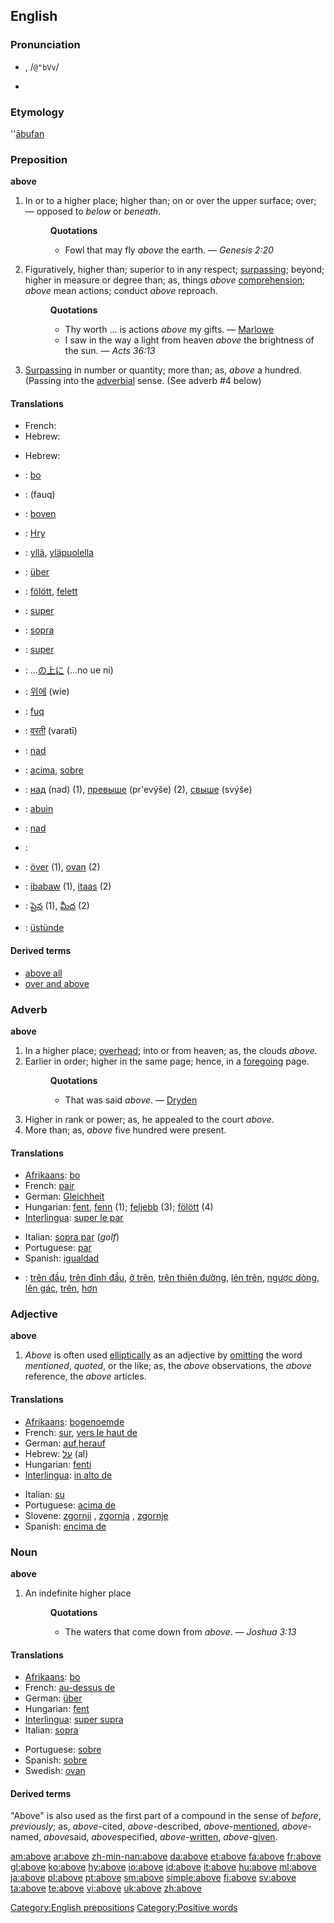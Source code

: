 {{wikipedia}}
{{rfc|translations sections are in a mess, occasionally even under the wrong POS!}}
==English==

{{rank|year|dear|high|297|above|received|read|together}}

===Pronunciation===
* {{IPAchar|ə-bŭv', /əˈbʌv/}}, /<tt>@"bVv</tt>/
*: {{IPAchar|[[Rhymes:English:-ʌv|Rhymes: -ʌv]]}}
* {{audio|en-us-above.ogg|Audio (US)}}

===Etymology===
{{OE.}} ''[[ābufan]]

===Preposition===
'''above'''

# In or to a higher place; higher than; on or over the upper surface; over; — opposed to ''below'' or ''beneath''.
#: '''Quotations'''
#:* Fowl that may fly ''above'' the earth. — ''Genesis 2:20''
# Figuratively, higher than; superior to in any respect; [[surpassing]]; beyond; higher in measure or degree than; as, things ''above'' [[comprehension]]; ''above'' mean actions; conduct ''above'' reproach.
#: '''Quotations'''
#:* Thy worth ... is actions ''above'' my gifts. — [[Marlowe]]
#:* I saw in the way a light from heaven ''above'' the brightness of the sun. — ''Acts 36:13''
# [[surpassing|Surpassing]] in number or quantity; more than; as, ''above'' a hundred. (Passing into the [[adverbial]] sense. (See adverb #4 below)

====Translations====
{{trans-top|In or to a higher place}}
* French: {{t|fr|au-dessus de}}
* Hebrew: {{t|he|מעל|tr=me`&aacute;l|sc=Hebr}}
{{trans-mid}}
{{trans-bottom}}

{{trans-top|Superior to, surpassing}}
{{trans-mid}}
{{trans-bottom}}

{{trans-top|More}}
* Hebrew: {{t|he|מעל|tr=me`&aacute;l|sc=Hebr}}
{{trans-mid}}
{{trans-bottom}}

{{checktrans-top}}
* {{ttbc|Afrikaans}}: [[bo]]
* {{ttbc|Arabic}}: {{ARchar|[[فوق]]}} (fauq)
* {{ttbc|Dutch}}: [[boven]]
* {{ttbc|Egyptian}}: [[Hry]]
* {{ttbc|Finnish}}: [[yllä]], [[yläpuolella]]
* {{ttbc|German}}: [[über]]
* {{ttbc|Hungarian}}: [[fölött]], [[felett]]
* {{ttbc|Interlingua}}: [[super]]
* {{ttbc|Italian}}: [[sopra]]
* {{ttbc|Latin}}: [[super]]
{{trans-mid}}
* {{ttbc|Japanese}}: ...[[の]][[上に]] (...no ue ni)
* {{ttbc|Korean}}: [[위에]] (wie)
* {{ttbc|Maltese}}: [[fuq]]
* {{ttbc|Marathi}}: [[वरती]] (varatī)
* {{ttbc|Polish}}: [[nad]]
* {{ttbc|Portuguese}}: [[acima]], [[sobre#Portuguese|sobre]]
* {{ttbc|Russian}}: [[над]] (nad) (1), [[превыше]] (pr'evýše) (2), [[свыше]] (svýše)
* {{ttbc|Scots}}: [[abuin]]
* {{ttbc|Slovene}}: [[nad]]
* {{ttbc|Spanish}}: {{t|es|sobre}}
* {{ttbc|Swedish}}: [[över]] (1), [[ovan]] (2)
* {{ttbc|Tagalog}}: [[ibabaw]] (1), [[itaas]] (2)
* {{ttbc|Telugu}}: [[పైన]] (1), [[మీద]] (2)
* {{ttbc|Turkish}}: [[üstünde]]
{{trans-bottom}}

====Derived terms====
* [[above all]]
* [[over and above]]

===Adverb===
'''above'''

# In a higher place; [[overhead]]; into or from heaven; as, the clouds ''above''.
# Earlier in order; higher in the same page; hence, in a [[foregoing]] page.
#: '''Quotations'''
#:* That was said ''above''. — [[Dryden]]
# Higher in rank or power; as, he appealed to the court ''above''.
# More than; as, ''above'' five hundred were present.

====Translations====
{{trans-top|fixme=Translation table header lacks gloss}}
* [[Afrikaans]]: [[bo]]
* French: [[pair]]
* German: [[Gleichheit]] {{f}}
* Hungarian: [[fent]], [[fenn]] (1); [[feljebb]] (3); [[fölött]] (4)
* [[Interlingua]]: [[super le par]]
{{trans-mid}}
* Italian: [[sopra par]] (''golf'')
* Portuguese: [[par]]
* Spanish: [[igualdad]]
{{trans-bottom}}

{{checktrans-top}}
* {{ttbc|Vietnamese}}: [[trên đầu]], [[trên đỉnh đầu]], [[ở trên]], [[trên thiên đường]], [[lên trên]], [[ngược dòng]], [[lên gác]], [[trên]], [[hơn]]
{{trans-bottom}}

===Adjective===
'''above'''

# ''Above'' is often used [[elliptical]]ly as an adjective by [[omit]]ting the word ''mentioned'', ''quoted'', or the like; as, the ''above'' observations, the ''above'' reference, the ''above'' articles.

====Translations====
{{trans-top|fixme=Translation table header lacks gloss}}
* [[Afrikaans]]: [[bogenoemde]]
* French: [[sur]], [[vers le haut de]]
* German: [[auf]],[[herauf]]
* Hebrew: [[על]] (al)
* Hungarian: [[fenti]]
* [[Interlingua]]: [[in alto de]]
{{trans-mid}}
* Italian: [[su#Italian|su]]
* Portuguese: [[acima de]]
* Slovene: [[zgornji]] {{m}}, [[zgornja]] {{f}}, [[zgornje]] {{n}}
* Spanish: [[encima de]]
{{trans-bottom}}

===Noun===
'''above'''

# An indefinite higher place
#: '''Quotations'''
#:* The waters that come down from ''above''. — ''Joshua 3:13''

====Translations====
{{trans-top|fixme=Translation table header lacks gloss}}
* [[Afrikaans]]: [[bo]]
* French: [[au-dessus de]]
* German: [[über]]
* Hungarian: [[fent]]
* [[Interlingua]]: [[super supra]]
* Italian: [[sopra]]
{{trans-mid}}
* Portuguese: [[sobre]]
* Spanish: [[sobre]]
* Swedish: [[ovan]]
{{trans-bottom}}

====Derived terms====
"Above" is also used as the first part of a compound in the sense of ''before'', ''previously''; as, ''above''-cited, ''above''-described, ''above''-[[mentioned]], ''above''-named, ''above''said, ''above''specified, ''above''-[[written]], ''above''-[[given]].

[[Category:English prepositions]]
[[Category:Positive words]]

[[am:above]]
[[ar:above]]
[[zh-min-nan:above]]
[[da:above]]
[[et:above]]
[[fa:above]]
[[fr:above]]
[[gl:above]]
[[ko:above]]
[[hy:above]]
[[io:above]]
[[id:above]]
[[it:above]]
[[hu:above]]
[[ml:above]]
[[ja:above]]
[[pl:above]]
[[pt:above]]
[[sm:above]]
[[simple:above]]
[[fi:above]]
[[sv:above]]
[[ta:above]]
[[te:above]]
[[vi:above]]
[[uk:above]]
[[zh:above]]